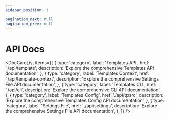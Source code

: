 ```yaml
---
sidebar_position: 1

pagination_next: null
pagination_prev: null
---
```



# API Docs

<DocCardList
  items={[
    {
      type: 'category',
      label: 'Templates API',
      href: './api/template',
      description: 'Explore the comprehensive Templates API documentation',
    },
    {
      type: 'category',
      label: 'Templates Context',
      href: './api/template-context',
      description: 'Explore the comprehensive Settings File API documentation',
    },
    {
      type: 'category',
      label: 'Templates CLI',
      href: './api/cli',
      description: 'Explore the comprehensive CLI API documentation',
    },
    {
      type: 'category',
      label: 'Templates Config',
      href: './api/tpsrc',
      description:
        'Explore the comprehensive Templates Config API documentation',
    },
    {
      type: 'category',
      label: 'Settings File',
      href: './api/settings',
      description: 'Explore the comprehensive Settings File API documentation',
    },
  ]}
/>
